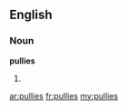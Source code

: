 ==English==

===Noun===
'''pullies'''

# {{plural of|[[pully]]}}

[[ar:pullies]]
[[fr:pullies]]
[[my:pullies]]